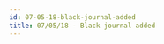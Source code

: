 ```yaml
---
id: 07-05-18-black-journal-added 
title: 07/05/18 - Black journal added 
---
```


<div hidden>Black journal and image of trench landscape with dema in the distance added. "Wake up" hidden in journal entry.<div>
:::info
View the page on [dmaorg archive](https://www.dmaorg.site/070518/found/15398642_14/clancy.html)
:::

[![Alt text: halftone image of a landscape on a white background. A small silhouette of the city of Dema can be seen far off in the distance.](./assets/_o__ut_.png)](./assets/_o__ut_.png)

**File name:**  _o__ut_.jpg

**Additional Info:**

- The picture shows a relatively flat structure in the distance, close to the left border before the incline, with a centerpiece protruding from its silhouette. It is later revealed that this is a silhouette of Dema.

- The file name implies that this is Clancy finally looking back at Dema after they have escaped from the city.

## 018 07MOON 05- July 5th - Day of the update

[![Alt text: This Note appears to be inverted and is white text on a black background. The text is typed and at the bottom is the signature of clancy. There are several small white squares at the bottom left and top right of the page.](./assets/he_a_vy.jpg)](./assets/he_a_vy.jpg)

**File name:** he_a_vy.jpg

**Additional info:**

- Unlike the other journals, this one has a black background and white text.

- Nine pairs of white squares point to six different letters vertically placed above or below the squares in the journal (the number of squares specifying the number of lines into the paragraph to count up/down). The letters spell the message “WAKE UP.”
- This update correlates to the sixth eye tweet, from “Message Man”: *“Remember the morning is when night is dead.”*

[![Alt text: black journal image with lines going from the dots to the letter they correspond with. The words "Wake Up" written in the top left.](./assets/he_a_vy1.jpg)](./assets/he_a_vy1.jpg)

[![Alt text: black journal page with yellow lines going from the dots to the letters they correspond with and labels saying to go two lines down, 1 line down, and 6 lines up.]](./assets/he_a_vy2.jpg)](./assets/he_a_vy2.jpg)


**Transcription of the letter:**

> “They're asleep. The night took forever to arrive, and now we're almost ready. We've studied the watchers, and know that there's no chance that we can step through unnoticed. So, instead of trying to hide ourselves, we'll make sure that all of us are  noticed. It's been one year since the last convocation, and tomorrow's Annual Assemblage of Glorified will be the biggest spectacle this concrete coffin of a city has seen all year. If we time it right, we'll divert the attention of the watchers and finally take the step through. We've had no contact, but we're hoping the other side will be able to find a way in. We're not sure of the breach location, but we are willing to risk being smeared in order to find it. We know that we must go lower, and wait for the torches. They've never seen anything quite like this, and by morning, everything will be different. I'm terrified and excited, all at the same time. They don't control us.”

